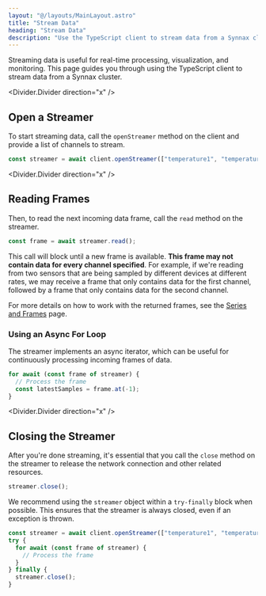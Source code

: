 ```yaml
---
layout: "@/layouts/MainLayout.astro"
title: "Stream Data"
heading: "Stream Data"
description: "Use the TypeScript client to stream data from a Synnax cluster"
---
```


Streaming data is useful for real-time processing, visualization, and monitoring.
This page guides you through using the TypeScript client to stream data from a 
Synnax cluster.

<Divider.Divider direction="x" />

## Open a Streamer

To start streaming data, call the `openStreamer` method on the client and provide
a list of channels to stream.

```typescript
const streamer = await client.openStreamer(["temperature1", "temperature2"]);
```

<Divider.Divider direction="x" />

## Reading Frames

Then, to read the next incoming data frame, call the `read` method on the streamer.

```typescript
const frame = await streamer.read();
```

This call will block until a new frame is available. **This frame may not contain data
for every channel specified**. For example, if we're reading from two sensors that
are being sampled by different devices at different rates, we may receive a frame
that only contains data for the first channel, followed by a frame that only contains data
for the second channel.

For more details on how to work with the returned frames, see the [Series and Frames](series-and-frames) page.

### Using an Async For Loop

The streamer implements an async iterator, which can be useful for continuously 
processing incoming frames of data.

```typescript
for await (const frame of streamer) {
  // Process the frame
  const latestSamples = frame.at(-1);
}
```

<Divider.Divider direction="x" />

## Closing the Streamer

After you're done streaming, it's essential that you call the `close` method on the
streamer to release the network connection and other related resources. 

```typescript
streamer.close();
```

We recommend using the `streamer` object within a `try-finally` block when possible. This
ensures that the streamer is always closed, even if an exception is thrown.

```typescript
const streamer = await client.openStreamer(["temperature1", "temperature2"]);
try {
  for await (const frame of streamer) {
    // Process the frame
  }
} finally {
  streamer.close();
}
```



